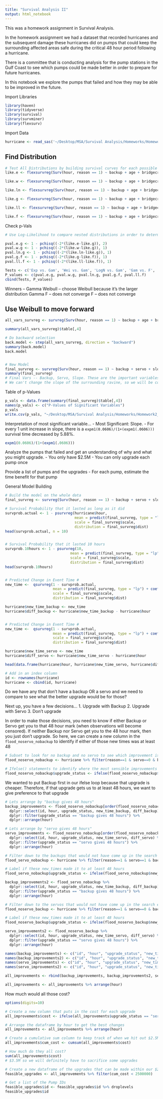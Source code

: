```yaml
---
title: "Survival Analysis II"
output: html_notebook
---
```


This was a homework assignment in Survival Analysis.

In the homework assignment we had a dataset that recorded hurricanes and the subsequent damage these hurricanes did on pumps that could keep the surrounding affected areas safe during the critical 48 hour period following a hurricane.

There is a committee that is conducting analysis for the pump stations in the Gulf Coast to see which pumps could be made better in order to prepare for future hurricanes.

In this notebook we explore the pumps that failed and how they may be able to be improved in the future.



Import Libraries
```r
library(haven)
library(tidyverse)
library(survival)
library(survminer)
library(flexsurv)
```

Import Data
```r
hurricane <- read_sas('~/Desktop/MSA/Survival Analysis/Homeworks/Homework1_SA/hurricane.sas7bdat')
```


## Find Distribution
```r
# Test All Distributions by building survival curves for each possible distribution
like.e <- flexsurvreg(Surv(hour, reason == 1) ~ backup + age + bridgecrane + servo + gear + slope + elevation + trashrack, data = hurricane, dist = "exp")$loglik

like.w <- flexsurvreg(Surv(hour, reason == 1) ~ backup + age + bridgecrane + servo + gear + slope + elevation + trashrack, data = hurricane, dist = "weibull")$loglik

like.ln <- flexsurvreg(Surv(hour, reason == 1) ~ backup + age + bridgecrane + servo + gear + slope + elevation + trashrack, data = hurricane, dist = "lnorm")$loglik

like.g <- flexsurvreg(Surv(hour, reason == 1) ~ backup + age + bridgecrane + servo + gear + slope + elevation + trashrack, data = hurricane, dist = "gamma")$loglik 

like.ll <- flexsurvreg(Surv(hour, reason == 1) ~ backup + age + bridgecrane + servo + gear + slope + elevation + trashrack, data = hurricane, dist = "llogis")$loglik

like.f <- flexsurvreg(Surv(hour, reason == 1) ~ backup + age + bridgecrane + servo + gear + slope + elevation + trashrack, data = hurricane, dist = "genf")$loglik # did not converge
```

Check p-Vals
```r
# Use Log-Likelihood to compare nested distributions in order to determine the most accurate underlying distribution for the data provided.

pval.e.g <- 1 - pchisq((-2*(like.e-like.g)), 2)
pval.w.g <- 1 - pchisq((-2*(like.w-like.g)), 1)
pval.ln.g <- 1 - pchisq((-2*(like.ln-like.g)), 1)
pval.g.f <- 1 - pchisq((-2*(like.g-like.f)), 1)
pval.ll.f <- 1 - pchisq((-2*(like.ll-like.f)), 1)

Tests <- c('Exp vs. Gam', 'Wei vs. Gam', 'LogN vs. Gam', 'Gam vs. F', 'LogL vs. F')
P_values <- c(pval.e.g, pval.w.g, pval.ln.g, pval.g.f, pval.ll.f)
cbind(Tests, P_values)
```


Winners --
Gamma
Weibull -- choose Weibull because it's the larger distribution
Gamma
F -- does not converge
F -- does not converge



## Use Weibull to move forward
```r
all_vars_survreg <- survreg(Surv(hour, reason == 1) ~ backup + age + bridgecrane + servo + gear + slope + elevation + trashrack, data = hurricane, dist = "weibull")

summary(all_vars_survreg)$table[,4]

# Do backward selection
back.model <- step(all_vars_survreg, direction = "backward")
summary(back.model)
back.model


# New Model
final_survreg <- survreg(Surv(hour, reason == 1) ~ backup + servo + slope, data = hurricane, dist = "weibull")
summary(final_survreg)
# Final Vars -- Backup, Servo, Slope. These are the important variables moving forward in our analysis.
# We can't change the slope of the surrounding ravine, so we will be comparing Backup and Servo to see which improvements should be made in the future.
```


Table of p-Values
```r
p_vals <- data.frame(summary(final_survreg)$table[,4])
names(p_vals) <- c("P-Values of Significant Variables")
p_vals
write.csv(p_vals, "~/Desktop/MSA/Survival Analysis/Homeworks/Homework2_SA/p_vals.csv")
```

Interpretation of most significant variable...
- Most Significant: Slope. 
  - For every 1 unit increase in slope, there is a `expm1(0.0606)/(1+(expm1(.0606)))` survival time decreased by 5.88%.
```r
expm1(0.0606)/(1+(expm1(.0606)))
```


Analyze the pumps that failed and get an understanding of why and what you might upgrade.
- You only have $2.5M
- You can only upgrade each pump once

Provide a list of pumps and the upgrades
- For each pump, estimate the time benefit for that pump


General Model Building
```r
# Build the model on the whole data
final_survreg <- survreg(Surv(hour, reason == 1) ~ backup + servo + slope, data = hurricane, dist = "weibull")

# Survival Probability that it lasted as long as it did
survprob.actual <- 1 - psurvreg(hurricane$hour,
                                mean = predict(final_survreg, type = "lp"),
                                scale = final_survreg$scale,
                                distribution = final_survreg$dist)
head(survprob.actual, n = 10)


# Survival Probability that it lasted 10 hours
survprob.10hours <- 1 - psurvreg(10,
                              mean = predict(final_survreg, type = "lp"),
                              scale = final_survreg$scale,
                              distribution = final_survreg$dist)
head(survprob.10hours)


# Predicted Change in Event Time #
new_time <-  qsurvreg(1 - survprob.actual,
                      mean = predict(final_survreg, type = "lp") + coef(final_survreg)['backup'],
                      scale = final_survreg$scale,
                      distribution = final_survreg$dist)

hurricane$new_time_backup <- new_time
hurricane$diff_backup <- hurricane$new_time_backup - hurricane$hour


# Predicted Change in Event Time #
new_time <-  qsurvreg(1 - survprob.actual,
                      mean = predict(final_survreg, type = "lp") + coef(final_survreg)['servo'],
                      scale = final_survreg$scale,
                      distribution = final_survreg$dist)

hurricane$new_time_servo <- new_time
hurricane$diff_servo <- hurricane$new_time_servo - hurricane$hour

head(data.frame(hurricane$hour, hurricane$new_time_servo, hurricane$diff_servo), n = 10)
```

```r
# Add in an index column
id <- rownames(hurricane)
hurricane <- cbind(id, hurricane)
```



Do we have any that don't have a backup OR a servo and we need to compare to see what the better upgrade would be for those?

Next up, you have a few decisions...
1. Upgrade with Backup
2. Upgrade with Servo
3. Don't upgrade

In order to make those decisions, you need to know if either Backup or Servo get you to that 48 hour mark (when observations will become censored). If neither Backup nor Servo get you to the 48 hour mark, then you just don't upgrade.
So here, we can create a new column in the `flood_noservo_nobackup` to identify if either of those new times was at least 48
```r
# Subset to look for no backup and no servo to see which improvement is better for the ones that don't have either
flood_noservo_nobackup <- hurricane %>% filter(reason==1 & servo==0 & backup==0)

# Ifelse() statements to identify where the most sensible improvements can be made
flood_noservo_nobackup$upgrade_status <- ifelse(flood_noservo_nobackup$new_time_backup < 48 & flood_noservo_nobackup$new_time_servo < 48, "neither upgrade gives 48 hrs", ifelse(flood_noservo_nobackup$new_time_backup >= 48, "backup gives 48 hours", ifelse(flood_noservo_nobackup$new_time_servo >= 48, "servo gives 48 hours", 0)))
```

We wanted to put Backup first in our ifelse loop because that upgrade is cheaper. Therefore, if that upgrade gets us to at least 48 hours, we want to give preference to that upgrade

```r
# Lets arrange by "backup gives 48 hours"
backup_improvements <- flood_noservo_nobackup[order(flood_noservo_nobackup$upgrade_status),] %>%
  dplyr::select(id, hour, upgrade_status, new_time_backup, diff_backup) %>%
  dplyr::filter(upgrade_status == "backup gives 48 hours") %>%
  dplyr::arrange(hour)
```

```r
# Lets arrange by "servo gives 48 hours"
servo_improvements <- flood_noservo_nobackup[order(flood_noservo_nobackup$upgrade_status),] %>%
  dplyr::select(id, hour, upgrade_status, new_time_servo, diff_servo) %>%
  dplyr::filter(upgrade_status == "servo gives 48 hours") %>%
  dplyr::arrange(hour)
```

```r
# Filter down to the backups that would not have come up in the search earlier
flood_servo_nobackup <- hurricane %>% filter(reason==1 & servo==1 & backup==0)

# Label if these new_times made it to at least 48 hours
flood_servo_nobackup$upgrade_status <- ifelse(flood_servo_nobackup$new_time_backup >= 48, "backup gives 48 hours", "backup does not give 48 hours")

backup_improvements2 <- flood_servo_nobackup %>%
  dplyr::select(id, hour, upgrade_status, new_time_backup, diff_backup) %>%
  dplyr::filter(upgrade_status == "backup gives 48 hours") %>%
  dplyr::arrange(hour)
```

```r
# Filter down to the servos that would not have come up in the search earlier
flood_noservo_backup <- hurricane %>% filter(reason==1 & servo==0 & backup==1)

# Label if these new_times made it to at least 48 hours
flood_noservo_backup$upgrade_status <- ifelse(flood_noservo_backup$new_time_servo >= 48, "servo gives 48 hours", "servo does not give 48 hours")

servo_improvements2 <- flood_noservo_backup %>%
  dplyr::select(id, hour, upgrade_status, new_time_servo, diff_servo) %>%
  dplyr::filter(upgrade_status == "servo gives 48 hours") %>%
  dplyr::arrange(hour)
```


```r
names(backup_improvements) <- c("id", "hour", "upgrade_status", "new_time", "time_diff")
names(backup_improvements2) <- c("id", "hour", "upgrade_status", "new_time", "time_diff")
names(servo_improvements) <- c("id", "hour", "upgrade_status", "new_time", "time_diff")
names(servo_improvements2) <- c("id", "hour", "upgrade_status", "new_time", "time_diff")

all_improvements <- rbind(backup_improvements, backup_improvements2, servo_improvements, servo_improvements2)

all_improvements <- all_improvements %>% arrange(hour)
```


How much would all those cost?
```r
options(digits=10)

# Create a new column that puts in the cost for each upgrade
all_improvements$cost <- ifelse(all_improvements$upgrade_status == "servo gives 48 hours", 150000, 100000)

# Arrange the dataframe by hour to get the best changes
all_improvements <- all_improvements %>% arrange(hour)

# Create a cumulative sum column to keep track of when we hit out $2.5M limit
all_improvements$cum_cost <- cumsum(all_improvements$cost)

# How much do they all cost?
sum(all_improvements$cost)
# $3.5M so we will definitely have to sacrifice some upgrades

# Create a new dataframe of the upgrades that can be made within our $2.5M limit
feasible_upgrades <- all_improvements %>% filter(cum_cost < 2500000)

# Get a list of the Pump IDs
feasible_upgrades$id <- feasible_upgrades$id %>% droplevels
feasible_upgrades$id
```